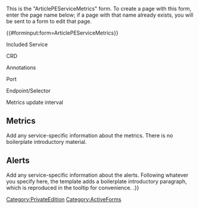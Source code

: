 <noinclude>
This is the "ArticlePEServiceMetrics" form.
To create a page with this form, enter the page name below;
if a page with that name already exists, you will be sent to a form to edit that page.


{{#forminput:form=ArticlePEServiceMetrics}}

</noinclude><includeonly>
<div id="wikiPreview" style="display: none; padding-bottom: 25px; margin-bottom: 25px; border-bottom: 1px solid #AAAAAA;"> </div>
{{{for template|ArticlePEServiceMetrics}}}

<div class="col-md-2 form-label">Included Service {{FormTip|Choose the service that contains the applicable Helm chart.}}</div>
<div class="col-md-10 ve-height">{{{field|IncludedServiceId|input type=dropdown|cargo table=IncludedService|cargo field=Id|mapping template=IncludedServiceMap}}} </div>

<div class="col-md-2 form-label">CRD {{FormTip|Specify the CRD if the service uses one &mdash;e.g., PodMonitor or ServiceMonitor. Populate either this CRDs field or the "Annotations" one.}}</div>
<div class="col-md-10 ve-height">{{{field|CRD}}} </div>

<div class="col-md-2 form-label">Annotations {{FormTip|If the service uses annotations instead of CRD(s), specify the annotations. You can use wiki markup in this field. Populate either this Annotations field or the "CRD" one.}}</div>
<div class="col-md-10 ve-height">{{{field|Annotations}}} </div>

<div class="col-md-2 form-label">Port </div>
<div class="col-md-10 ve-height">{{{field|Port}}} </div>

<div class="col-md-2 form-label">Endpoint/Selector {{FormTip|Specify the monitoring endpoint/URI Prometheus will scrape. If it's not possible to specify this straightforwardly (for example, if a service with no sticky network identity uses a PodMonitor), show the selector details. You can use wiki markup in this field.}}</div>
<div class="col-md-10 ve-height">{{{field|Endpoint|input type=textarea|editor=visualeditor|max height=200}}} </div>

<div class="col-md-2 form-label">Metrics update interval </div>
<div class="col-md-10 ve-height">{{{field|MetricsUpdateInterval}}} </div>

<div style="clear:both"></div>

==Metrics==
Add any service-specific information about the metrics. There is no boilerplate introductory material.
<div class="col-md-12 ve-height">{{{field|MetricsIntro|input type=textarea|editor=visualeditor}}}</div>

<div class="col-md-12 ve-height">{{{field|PEMetric|holds template}}}</div>

==Alerts==
Add any service-specific information about the alerts. Following whatever you specify here, the template adds a boilerplate introductory paragraph, which is reproduced in the tooltip for convenience. {{FormTip|''The following introductory sentence displays by default:''

The following alerts are defined for {{#sub:{{MINTYDOCSDISPLAYNAME}}|0|-19}}.}}

<div class="col-md-12 ve-height">{{{field|AlertsIntro|input type=textarea|editor=visualeditor}}}</div>

<div class="col-md-12 ve-height">{{{field|PEAlert|holds template}}}</div>

{{{end template}}}

{{{for template|PEMetric|multiple|add button text=Add metric|embed in field=ArticlePEServiceMetrics[PEMetric]}}}
{{Field|Metric|{{{field|Metric}}} }}
{{Field|Type|{{{field|Type}}} }}
{{Field|Unit|{{{field|Unit}}} }}
{{Field|Label|{{{field|Label}}} }}
<div class="col-md-12 ve-height">{{Field|Description|{{{field|MetricDescription|input type=textarea|editor=visualeditor}}} }}</div>
{{Field|SampleValue|{{{field|SampleValue}}} }}
{{Field|UsedFor|{{{field|UsedFor}}} }}
{{{end template}}}


{{{for template|PEAlert|multiple|add button text=Add alert|embed in field=ArticlePEServiceMetrics[PEAlert]}}}
{{Field|Alert|{{{field|Alert}}} }}
{{Field|Severity|{{{field|Severity}}} }}
<div class="col-md-12 ve-height">{{Field|Description|{{{field|AlertDescription|input type=textarea|editor=visualeditor}}} }}</div>
{{Field|Based on:|{{{field|BasedOn}}} }}
{{Field|Threshold|{{{field|Threshold}}} }}
{{{end template}}}

{{{standard input|summary}}}

{{{standard input|minor edit}}} {{{standard input|watch}}}

{{{standard input|save}}} {{{standard input|preview}}} {{{standard input|changes}}} {{{standard input|cancel}}}
</includeonly>
{{FormCSS}}

<noinclude>[[Category:PrivateEdition]] [[Category:ActiveForms]]</noinclude>